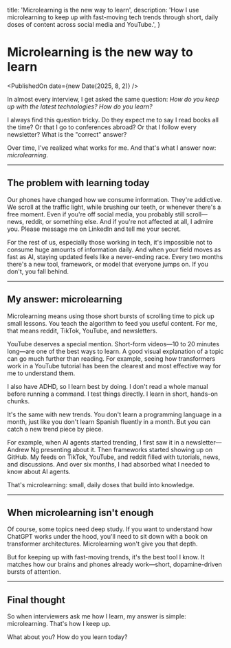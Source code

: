  title: 'Microlearning is the new way to learn',
  description:
    'How I use microlearning to keep up with fast-moving tech trends through short, daily doses of content across social media and YouTube.',
}


# Microlearning is the new way to learn

<PublishedOn date={new Date(2025, 8, 2)} />

<Cover
  src="/microlearning-is-the-new-learning.png"
  alt="Microlearning-is-the-new-learning"
/>

In almost every interview, I get asked the same question: _How do you keep up with the latest technologies? How do you learn?_

I always find this question tricky. Do they expect me to say I read books all the time? Or that I go to conferences abroad? Or that I follow every newsletter? What is the "correct" answer?

Over time, I've realized what works for me. And that's what I answer now: _microlearning._

---

## The problem with learning today

Our phones have changed how we consume information. They're addictive. We scroll at the traffic light, while brushing our teeth, or whenever there's a free moment. Even if you're off social media, you probably still scroll—news, reddit, or something else. And if you're not affected at all, I admire you. Please message me on LinkedIn and tell me your secret.

For the rest of us, especially those working in tech, it's impossible not to consume huge amounts of information daily. And when your field moves as fast as AI, staying updated feels like a never-ending race. Every two months there's a new tool, framework, or model that everyone jumps on. If you don't, you fall behind.

---

## My answer: microlearning

Microlearning means using those short bursts of scrolling time to pick up small lessons. You teach the algorithm to feed you useful content. For me, that means reddit, TikTok, YouTube, and newsletters.

YouTube deserves a special mention. Short-form videos—10 to 20 minutes long—are one of the best ways to learn. A good visual explanation of a topic can go much further than reading. For example, seeing how transformers work in a YouTube tutorial has been the clearest and most effective way for me to understand them.

I also have ADHD, so I learn best by doing. I don't read a whole manual before running a command. I test things directly. I learn in short, hands-on chunks.

It's the same with new trends. You don't learn a programming language in a month, just like you don't learn Spanish fluently in a month. But you can catch a new trend piece by piece.

For example, when AI agents started trending, I first saw it in a newsletter—Andrew Ng presenting about it. Then frameworks started showing up on GitHub. My feeds on TikTok, YouTube, and reddit filled with tutorials, news, and discussions. And over six months, I had absorbed what I needed to know about AI agents.

That's microlearning: small, daily doses that build into knowledge.

---

## When microlearning isn't enough

Of course, some topics need deep study. If you want to understand how ChatGPT works under the hood, you'll need to sit down with a book on transformer architectures. Microlearning won't give you that depth.

But for keeping up with fast-moving trends, it's the best tool I know. It matches how our brains and phones already work—short, dopamine-driven bursts of attention.

---

## Final thought

So when interviewers ask me how I learn, my answer is simple: microlearning. That's how I keep up.

What about you? How do you learn today?
